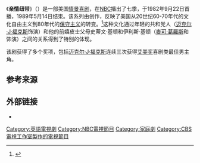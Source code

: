 {{Infobox television
| name                 = 亲情纽带
| eng_name             = Family Ties
| image                = 
| caption              = 
| genre                = [[情景喜剧|情景喜剧]]
| creator              = {{tsl|en|Gary David Goldberg||}}
| starring             = {{Plain list|
*{{tsl|en|Meredith Baxter||}}
*[[麥可·葛羅斯|麥可·葛羅斯]]
*[[迈克尔·J·福克斯|迈克尔·J·福克斯]]
*{{tsl|en|Justine Bateman||}}
*{{tsl|en|Tina Yothers||}}
*{{tsl|en|Brian Bonsall||}}
}}
| theme_music_composer = {{Plain list|
*{{tsl|en|Jeff Barry||}}
*{{tsl|en|Tom Scott (musician)||Tom Scott}}
}}
| opentheme            = "Without Us" performed by<br/>{{tsl|en|Dennis Tufano||}} and Mindy Sterling (season 1 episodes 1-10)<ref>{{IMDb name|id=0876179|name=Dennis Tufano|section=bio}}</ref><br/>{{tsl|en|Johnny Mathis||}} & {{tsl|en|Deniece Williams||}} (season 1 episodes 11-22, seasons 2–7)
| composer             = 
| country              = 美国
| language             = 英语
| num_seasons          = 7
| num_episodes         = 176 + 1部电影
| list_episodes        = 
| executive_producer   = {{Plain list|
* Gary David Goldberg
* Lloyd Garver
* Alan Uger {{small|(co-executive)}}
}}
| producer             = {{Plain list|
* {{tsl|en|Susan Borowitz||}}
* Ruth Bennett
}}
| editor               = 
| cinematography       = 
| camera               = [[多镜头模式|多镜头模式]] 
| runtime              = 24分钟
| company              = {{Plain list|
*{{tsl|en|Ubu Productions||}}
*{{tsl|en|Paramount Television||}}
}}
| distributor          = {{Plain list|
*{{tsl|en|Paramount Domestic Television||}}<br/>(1987–2006)
*{{tsl|en|CBS Paramount Domestic Television||}}<br/>(2006–2007)
*{{tsl|en|CBS Television Distribution||}}<br/>(2007–present)
}}
| channel              = [[全国广播公司|全国广播公司]]<ref>{{cite news | first=Erin | last=Clements | title=''Family Ties'' cast reflects on show 3 decades later: 'We all loved each other' | date=2015-10-07 | work=USA Today | url=http://www.today.com/popculture/family-ties-cast-reflects-show-3-decades-later-we-all-t48481 | accessdate=2020-07-18 | archive-date=2017-06-02 | archive-url=https://web.archive.org/web/20170602113028/http://www.today.com/popculture/family-ties-cast-reflects-show-3-decades-later-we-all-t48481 | dead-url=no }}</ref>
| picture_format       = [[4:3|4:3]]
| audio_format         = [[立體聲|立體聲]]
| first_aired          = {{Start date|1982|09|22}}
| last_aired           = {{End date|1989|05|14}}
| preceded_by          = 
| followed_by          = 
| related              = ''{{tsl|en|The Art of Being Nick||}}'' (TV pilot)<br />''{{tsl|en|Day by Day (American TV series)||Day by Day}}''
}}

《'''亲情纽带'''》（{{lang-en|Family Ties}}）是一部美国[[情景喜剧|情景喜剧]]，在[[全国广播公司|NBC]]播出了七季，于1982年9月22日首播，1989年5月14日结束。该系列由{{tsl|en|Gary David Goldberg|加里·大卫·戈德堡|}}创作，反映了美国从20世纪60-70年代的文化自由主义到80年代的[[保守主义|保守主义]]的转变。<ref name=museum>{{cite web | url=http://www.museum.tv/eotv/familyties.htm | title=Encyclopedia of Television: ''Family Ties'' | first=Michael | last=Saenz | publisher=Museum of Broadcast Communications | access-date=2018-01-09 | archive-url=https://web.archive.org/web/20160606111816/http://www.museum.tv/eotv/familyties.htm | archive-date=2016-06-06 | dead-url=yes }}</ref>这种文化通过年轻的共和党人{{tsl|en|Alex P. Keaton|亚历克斯·基顿|}}（[[迈克尔·J·福克斯|迈克尔·J·福克斯]]饰演）和他的前嬉皮士父母史蒂文·基顿和伊利斯·基顿（[[麥可·葛羅斯|麥可·葛羅斯]]和{{tsl|en|Meredith Baxter|梅雷迪斯·巴克斯特|}}饰演）之间的关系得到了特别的体现。

该剧获得了多个奖项，包括[[迈克尔·J·福克斯|迈克尔·J·福克斯]]连续三次获得[[艾美奖|艾美奖]]喜剧类最佳男主角。

== 参考来源 ==
{{Reflist}}

== 外部链接 ==
* {{IMDb title|0083413|Family Ties}}

{{DEFAULTSORT:Family Ties}}
[[Category:英語電視劇|Category:英語電視劇]]
[[Category:NBC電視節目|Category:NBC電視節目]]
[[Category:家庭劇|Category:家庭劇]]
[[Category:CBS電視工作室製作的電視節目|Category:CBS電視工作室製作的電視節目]]